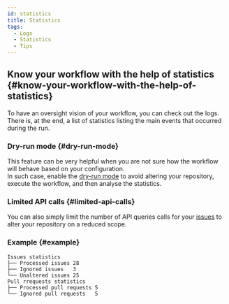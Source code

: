 ```yaml
---
id: statistics
title: Statistics
tags:
  - Logs
  - Statistics
  - Tips
---
```


## Know your workflow with the help of statistics {#know-your-workflow-with-the-help-of-statistics}

To have an oversight vision of your workflow, you can check out the logs.  
There is, at the end, a list of statistics listing the main events that occurred during the run.

### Dry-run mode {#dry-run-mode}

This feature can be very helpful when you are not sure how the workflow will behave based on your configuration.  
In such case, enable the [dry-run mode](dry-run-input) to avoid altering your repository, execute the workflow, and then analyse the statistics.

### Limited API calls {#limited-api-calls}

You can also simply limit the number of API queries calls for your [issues](issues/inputs/issue-limit-api-queries-count-input) to alter your repository on a reduced scope.

### Example {#example}

```
Issues statistics
├── Processed issues 28
├── Ignored issues   3
└── Unaltered issues 25
Pull rrequests statistics
├── Processed pull requests 5
└── Ignored pull requests   5
```
